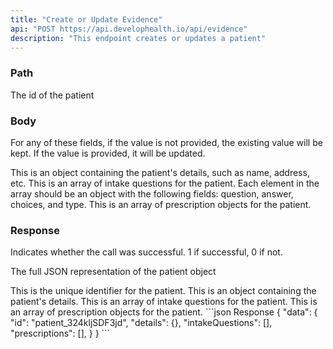 ```yaml
---
title: "Create or Update Evidence"
api: "POST https://api.develophealth.io/api/evidence"
description: "This endpoint creates or updates a patient"
---
```


### Path

<ParamField path="id" type="string">
  The id of the patient
</ParamField>

### Body

For any of these fields, if the value is not provided, the existing value will be kept.
If the value is provided, it will be updated.

<ParamField body="details" optional={true} type="object">
  This is an object containing the patient's details, such as name, address,
  etc.
</ParamField>

<ParamField body="intakeQuestions" optional={true} type="array">
  This is an array of intake questions for the patient. Each element in the
  array should be an object with the following fields: question, answer,
  choices, and type.
</ParamField>

<ParamField body="prescriptions" optional={true} type="array">
  This is an array of prescription objects for the patient.
</ParamField>

### Response

<ResponseField name="success" type="number">
  Indicates whether the call was successful. 1 if successful, 0 if not.
</ResponseField>

<ResponseField name="patient" type="object">

The full JSON representation of the patient object

<Expandable title="Toggle object">

<ResponseField name="id" type="string">
  This is the unique identifier for the patient.
</ResponseField>

<ResponseField name="details" type="object">
  This is an object containing the patient's details.
</ResponseField>

<ResponseField name="intakeQuestions" type="array">
  This is an array of intake questions for the patient.
</ResponseField>

<ResponseField name="prescriptions" type="array">
  This is an array of prescription objects for the patient.
</ResponseField>

</Expandable>

</ResponseField>

<RequestExample>

</RequestExample>
<ResponseExample>
```json Response
{
  "data": {
    "id": "patient_324kljSDF3jd",
    "details": {},
    "intakeQuestions": [],
    "prescriptions": [],
  }
}
```

</ResponseExample>
